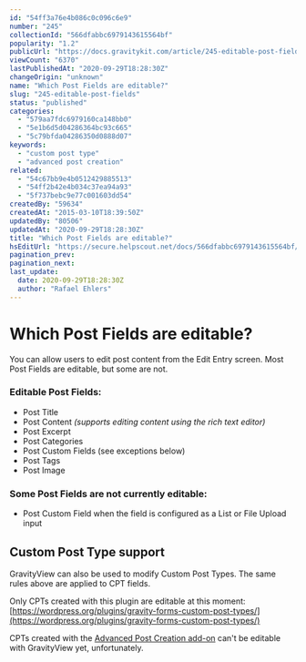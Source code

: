 ```yaml
---
id: "54ff3a76e4b086c0c096c6e9"
number: "245"
collectionId: "566dfabbc6979143615564bf"
popularity: "1.2"
publicUrl: "https://docs.gravitykit.com/article/245-editable-post-fields"
viewCount: "6370"
lastPublishedAt: "2020-09-29T18:28:30Z"
changeOrigin: "unknown"
name: "Which Post Fields are editable?"
slug: "245-editable-post-fields"
status: "published"
categories: 
  - "579aa7fdc6979160ca148bb0"
  - "5e1b6d5d04286364bc93c665"
  - "5c79bfda04286350d0888d07"
keywords: 
  - "custom post type"
  - "advanced post creation"
related: 
  - "54c67bb9e4b0512429885513"
  - "54ff2b42e4b034c37ea94a93"
  - "5f737bebc9e77c001603dd54"
createdBy: "59634"
createdAt: "2015-03-10T18:39:50Z"
updatedBy: "80506"
updatedAt: "2020-09-29T18:28:30Z"
title: "Which Post Fields are editable?"
hsEditUrl: "https://secure.helpscout.net/docs/566dfabbc6979143615564bf/article/54ff3a76e4b086c0c096c6e9"
pagination_prev: 
pagination_next: 
last_update:
  date: 2020-09-29T18:28:30Z
  author: "Rafael Ehlers"
---
```


# Which Post Fields are editable?

You can allow users to edit post content from the Edit Entry screen. Most Post Fields are editable, but some are not.

### Editable Post Fields:

- Post Title
- Post Content *(supports editing content using the rich text editor)*
- Post Excerpt
- Post Categories
- Post Custom Fields (see exceptions below)
- Post Tags
- Post Image

### Some Post Fields are not currently editable:

- Post Custom Field when the field is configured as a List or File Upload input

## Custom Post Type support

GravityView can also be used to modify Custom Post Types. The same rules above are applied to CPT fields.

Only CPTs created with this plugin are editable at this moment: [https://wordpress.org/plugins/gravity-forms-custom-post-types/](https://wordpress.org/plugins/gravity-forms-custom-post-types/)

CPTs created with the [Advanced Post Creation add-on](https://www.gravityforms.com/add-ons/advanced-post-creation/) can't be editable with GravityView yet, unfortunately.